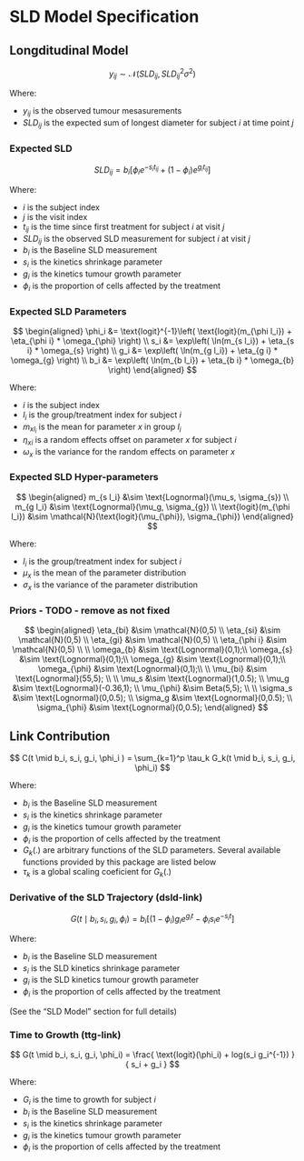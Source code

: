 # SLD Model Specification


## Longditudinal Model

$$
y_{ij} \sim \mathcal{N}(SLD_{ij}, SLD_{ij}^2 \sigma^2)
$$

Where:

* $y_{ij}$ is the observed tumour mesasurements
* $SLD_{ij}$ is the expected sum of longest diameter for subject $i$ at time point $j$


### Expected SLD

$$
SLD_{ij} =b_{i}
\left[
    \phi_i e^{-s_{i}t_{ij}}+
    (1-\phi_{i}) e^ {g_{i}t_{ij}}
\right]
$$

Where: 

* $i$ is the subject index
* $j$ is the visit index
* $t_{ij}$ is the time since first treatment for subject $i$ at visit $j$
* $SLD_{ij}$ is the observed SLD measurement for subject $i$ at visit $j$
* $b_i$ is the Baseline SLD measurement
* $s_i$ is the kinetics shrinkage parameter
* $g_i$ is the kinetics tumour growth parameter
* $\phi_i$ is the proportion of cells affected by the treatment


### Expected SLD Parameters

$$
\begin{aligned}
\phi_i &= \text{logit}^{-1}\left(
    \text{logit}(m_{\phi l_i}) + \eta_{\phi i} * \omega_{\phi}
\right) 
\\
s_i &= \exp\left(
    \ln(m_{s l_i}) + \eta_{s i} * \omega_{s}
\right) 
\\
g_i &= \exp\left(
    \ln(m_{g l_i}) + \eta_{g i} * \omega_{g}
\right) 
\\
b_i &= \exp\left(
    \ln(m_{b l_i}) + \eta_{b i} * \omega_{b}
\right)
\end{aligned}
$$


Where:

* $i$ is the subject index
* $l_i$ is the group/treatment index for subject $i$
* $m_{xl_i}$ is the mean for parameter $x$ in group $l_i$
* $\eta_{xi}$ is a random effects offset on parameter $x$ for subject $i$
* $\omega_{x}$ is the variance for the random effects on parameter $x$


### Expected SLD Hyper-parameters


$$
\begin{aligned}
m_{s l_i} &\sim \text{Lognormal}(\mu_s, \sigma_{s}) \\
m_{g l_i} &\sim \text{Lognormal}(\mu_g, \sigma_{g}) \\
\text{logit}(m_{\phi l_i}) &\sim \mathcal{N}(\text{logit}(\mu_{\phi}), \sigma_{\phi})
\end{aligned}
$$

Where:

* $l_i$ is the group/treatment index for subject $i$
* $\mu_x$ is the mean of the parameter distribution
* $\sigma_x$ is the variance of the parameter distribution


### Priors - TODO - remove as not fixed

$$
\begin{aligned}
\eta_{bi} &\sim \mathcal{N}(0,5) \\
\eta_{si} &\sim \mathcal{N}(0,5) \\
\eta_{gi} &\sim \mathcal{N}(0,5) \\
\eta_{\phi i} &\sim \mathcal{N}(0,5) \\
\\
\omega_{b} &\sim \text{Lognormal}(0,1);\\
\omega_{s} &\sim \text{Lognormal}(0,1);\\
\omega_{g} &\sim \text{Lognormal}(0,1);\\
\omega_{\phi} &\sim \text{Lognormal}(0,1);\\
\\
\mu_{bi} &\sim \text{Lognormal}(55,5); \\
\\
\mu_s &\sim \text{Lognormal}(1,0.5); \\
\mu_g &\sim \text{Lognormal}(-0.36,1); \\ 
\mu_{\phi} &\sim Beta(5,5); \\
\\
\sigma_s &\sim \text{Lognormal}(0,0.5); \\
\sigma_g &\sim \text{Lognormal}(0,0.5); \\
\sigma_{\phi} &\sim \text{Lognormal}(0,0.5);
\end{aligned}
$$


## Link Contribution

$$
C(t \mid b_i, s_i, g_i, \phi_i ) = \sum_{k=1}^p \tau_k G_k(t \mid b_i, s_i, g_i, \phi_i)
$$

Where:

* $b_i$ is the Baseline SLD measurement
* $s_i$ is the kinetics shrinkage parameter
* $g_i$ is the kinetics tumour growth parameter
* $\phi_i$ is the proportion of cells affected by the treatment
* $G_k(.)$ are arbitrary functions of the SLD parameters. Several available functions provided by this package are listed below
* $\tau_k$ is a global scaling coeficient for $G_k(.)$




### Derivative of the SLD Trajectory (dsld-link)

    
$$
G(t \mid b_i, s_i, g_i, \phi_i) = b_i 
\left[
    (1-\phi_i)  g_i  e^{g_i  t} - 
    \phi_i  s_i  e^{-s_i  t}
\right]
$$

Where:

* $b_i$ is the Baseline SLD measurement
* $s_i$ is the SLD kinetics shrinkage parameter
* $g_i$ is the SLD kinetics tumour growth parameter
* $\phi_i$ is the proportion of cells affected by the treatment

(See the "SLD Model" section for full details)


### Time to Growth (ttg-link)


$$
G(t \mid b_i, s_i, g_i, \phi_i) = \frac{
    \text{logit}(\phi_i) + log(s_i g_i^{-1})
}{
    s_i + g_i
}
$$

Where:

* $G_i$ is the time to growth for subject $i$
* $b_i$ is the Baseline SLD measurement
* $s_i$ is the kinetics shrinkage parameter
* $g_i$ is the kinetics tumour growth parameter
* $\phi_i$ is the proportion of cells affected by the treatment



